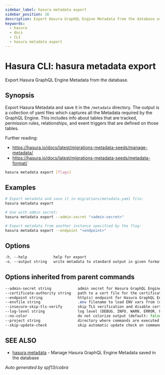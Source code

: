 ```yaml
---
sidebar_label: hasura metadata export
sidebar_position: 16
description: Export Hasura GraphQL Engine Metadata from the database using the Hasura CLI
keywords:
  - hasura
  - docs
  - CLI
  - hasura metadata export
---
```


# Hasura CLI: hasura metadata export

Export Hasura GraphQL Engine Metadata from the database.

## Synopsis

Export Hasura Metadata and save it in the ``/metadata`` directory.
The output is a collection of yaml files which captures all the Metadata required
by the GraphQL Engine. This includes info about tables that are tracked,
permission rules, relationships, and event triggers that are defined
on those tables.

Further reading:
- https://hasura.io/docs/latest/migrations-metadata-seeds/manage-metadata/
- https://hasura.io/docs/latest/migrations-metadata-seeds/metadata-format/


```bash
hasura metadata export [flags]
```

## Examples

```bash
# Export metadata and save it in migrations/metadata.yaml file:
hasura metadata export

# Use with admin secret:
hasura metadata export --admin-secret "<admin-secret>"

# Export metadata from another instance specified by the flag:
hasura metadata export --endpoint "<endpoint>"
```

## Options

```sass
-h, --help            help for export
-o, --output string   write metadata to standard output in given format for exported metadata (note: this won't modify project metadata) Allowed values: json, yaml")
```

## Options inherited from parent commands

```sass
--admin-secret string            admin secret for Hasura GraphQL Engine (env "HASURA_GRAPHQL_ADMIN_SECRET")
--certificate-authority string   path to a cert file for the certificate authority (env "HASURA_GRAPHQL_CERTIFICATE_AUTHORITY")
--endpoint string                http(s) endpoint for Hasura GraphQL Engine (env "HASURA_GRAPHQL_ENDPOINT")
--envfile string                 .env filename to load ENV vars from (default ".env")
--insecure-skip-tls-verify       skip TLS verification and disable cert checking (default: false) (env "HASURA_GRAPHQL_INSECURE_SKIP_TLS_VERIFY")
--log-level string               log level (DEBUG, INFO, WARN, ERROR, FATAL) (default "INFO")
--no-color                       do not colorize output (default: false)
--project string                 directory where commands are executed (default: current dir)
--skip-update-check              skip automatic update check on command execution
```

## SEE ALSO

- [hasura metadata](/hasura-cli/commands/hasura_metadata.mdx) - Manage Hasura GraphQL Engine Metadata saved in the database

_Auto generated by spf13/cobra_
